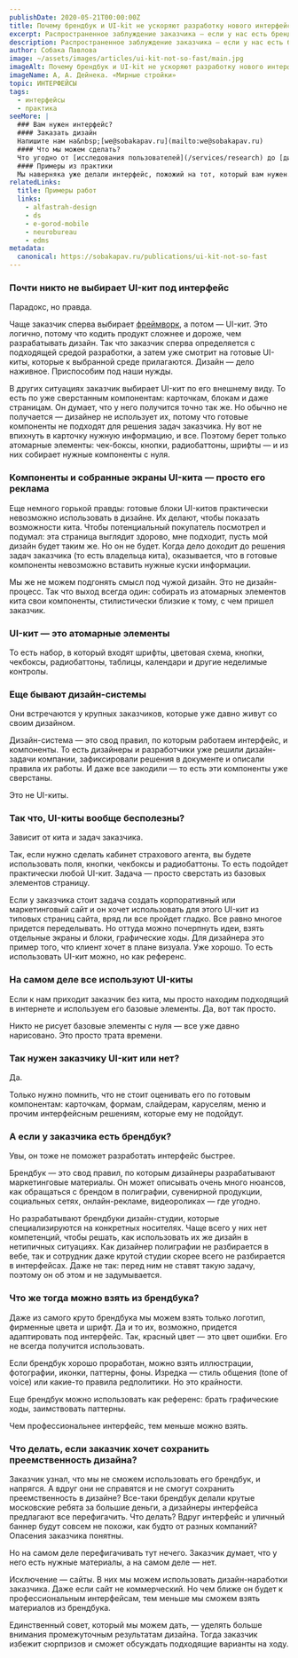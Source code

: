 ```yaml
---
publishDate: 2020-05-21T00:00:00Z
title: Почему брендбук и UI-kit не ускоряют разработку нового интерфейса
excerpt: Распространенное заблуждение заказчика — если у нас есть брендбук или UI-кит, дизайнерам будет проще и удобнее разрабатывать интерфейс. Это же почти конструктор. Поэтому ничего не придется разрабатывать с нуля — достаточно собирать страницы из готовых компонентов. Увы, это не так.
description: Распространенное заблуждение заказчика — если у нас есть брендбук или UI-кит, дизайнерам будет проще и удобнее разрабатывать интерфейс. Увы, это не так.
author: Собака Павлова
image: ~/assets/images/articles/ui-kit-not-so-fast/main.jpg
imageAlt: Почему брендбук и UI-kit не ускоряют разработку нового интерфейса
imageName: А, А. Дейнека. «Мирные стройки»
topic: ИНТЕРФЕЙСЫ
tags:
  - интерфейсы
  - практика
seeMore: |
  ### Вам нужен интерфейс?
  #### Заказать дизайн
  Напишите нам на&nbsp;[we@sobakapav.ru](mailto:we@sobakapav.ru)
  #### Что мы можем сделать?
  Что угодно от [исследования пользователей](/services/research) до [дизайна интерфейса под ключ](/services/turnkey). 
  #### Примеры из практики
  Мы наверняка уже делали интерфейс, пожожий на тот, который вам нужен. [Проверьте](https://sobakapav.ru/portfolio).
relatedLinks:
  title: Примеры работ
  links:
    - alfastrah-design
    - ds
    - e-gorod-mobile
    - neurobureau
    - edms
metadata:
  canonical: https://sobakapav.ru/publications/ui-kit-not-so-fast
---
```



### Почти никто не выбирает UI-кит под интерфейс

Парадокс, но правда.

Чаще заказчик сперва выбирает [фреймворк](https://sobakapav.ru/publications/frameworks-for-dummies), а потом — UI-кит. Это логично, потому что кодить продукт сложнее и дороже, чем разрабатывать дизайн. Так что заказчик сперва определяется с подходящей средой разработки, а затем уже смотрит на готовые UI-киты, которые к выбранной среде прилагаются. Дизайн — дело наживное. Приспособим под наши нужды.

В других ситуациях заказчик выбирает UI-кит по его внешнему виду. То есть по уже сверстанным компонентам: карточкам, блокам и даже страницам. Он думает, что у него получится точно так же. Но обычно не получается — дизайнер не использует их, потому что готовые компоненты не подходят для решения задач заказчика. Ну вот не впихнуть в карточку нужную информацию, и все. Поэтому берет только атомарные элементы: чек-боксы, кнопки, радиобаттоны, шрифты — и из них собирает нужные компоненты с нуля.

### Компоненты и собранные экраны UI-кита — просто его реклама

Еще немного горькой правды: готовые блоки UI-китов практически невозможно использовать в дизайне. Их делают, чтобы показать возможности кита. Чтобы потенциальный покупатель посмотрел и подумал: эта страница выглядит здорово, мне подходит, пусть мой дизайн будет таким же. Но он не будет. Когда дело доходит до решения задач заказчика (то есть владельца кита), оказывается, что в готовые компоненты невозможно вставить нужные куски информации.

Мы же не можем подгонять смысл под чужой дизайн. Это не дизайн-процесс. Так что выход всегда один: собирать из атомарных элементов кита свои компоненты, стилистически близкие к тому, с чем пришел заказчик.

### UI-кит — это атомарные элементы

То есть набор, в который входят шрифты, цветовая схема, кнопки, чекбоксы, радиобаттоны, таблицы, календари и другие неделимые контролы.

### Еще бывают дизайн-системы

Они встречаются у крупных заказчиков, которые уже давно живут со своим дизайном.

Дизайн-система — это свод правил, по которым работаем интерфейс, и компоненты. То есть дизайнеры и разработчики уже решили дизайн-задачи компании, зафиксировали решения в документе и описали правила их работы. И даже все закодили — то есть эти компоненты уже сверстаны.

Это не UI-киты.

### Так что, UI-киты вообще бесполезны?

Зависит от кита и задач заказчика.

Так, если нужно сделать кабинет страхового агента, вы будете использовать поля, кнопки, чекбоксы и радиобаттоны. То есть подойдет практически любой UI-кит. Задача — просто сверстать из базовых элементов страницу.

Если у заказчика стоит задача создать корпоративный или маркетинговый сайт и он хочет использовать для этого UI-кит из типовых страниц сайта, вряд ли все пройдет гладко. Все равно многое придется переделывать. Но оттуда можно почерпнуть идеи, взять отдельные экраны и блоки, графические ходы. Для дизайнера это пример того, что клиент хочет в плане визуала. Уже хорошо. То есть использовать UI-кит можно, но как референс.

### На самом деле все используют UI-киты

Если к нам приходит заказчик без кита, мы просто находим подходящий в интернете и используем его базовые элементы. Да, вот так просто.

Никто не рисует базовые элементы с нуля — все уже давно нарисовано. Это просто трата времени.

### Так нужен заказчику UI-кит или нет?

Да.

Только нужно помнить, что не стоит оценивать его по готовым компонентам: карточкам, формам, слайдерам, каруселям, меню и прочим интерфейсным решениям, которые ему не подойдут.

### А если у заказчика есть брендбук?

Увы, он тоже не поможет разработать интерфейс быстрее.

Брендбук — это свод правил, по которым дизайнеры разрабатывают маркетинговые материалы. Он может описывать очень много нюансов, как обращаться с брендом в полиграфии, сувенирной продукции, социальных сетях, онлайн-рекламе, видеороликах — где угодно.

Но разрабатывают брендбуки дизайн-студии, которые специализируются на конкретных носителях. Чаще всего у них нет компетенций, чтобы решать, как использовать их же дизайн в нетипичных ситуациях. Как дизайнер полиграфии не разбирается в вебе, так и сотрудник даже крутой студии скорее всего не разбирается в интерфейсах. Даже не так: перед ним не ставят такую задачу, поэтому он об этом и не задумывается.

### Что же тогда можно взять из брендбука?

Даже из самого круто брендбука мы можем взять только логотип, фирменные цвета и шрифт. Да и то их, возможно, придется адаптировать под интерфейс. Так, красный цвет — это цвет ошибки. Его не всегда получится использовать.

Если брендбук хорошо проработан, можно взять иллюстрации, фотографии, иконки, паттерны, фоны. Изредка — стиль общения (tone of voice) или какие-то правила редполитики. Но это крайности.

Еще брендбук можно использовать как референс: брать графические ходы, заимствовать паттерны.

Чем профессиональнее интерфейс, тем меньше можно взять.

### Что делать, если заказчик хочет сохранить преемственность дизайна?

Заказчик узнал, что мы не сможем использовать его брендбук, и напрягся. А вдруг они не справятся и не смогут сохранить преемственность в дизайне? Все-таки брендбук делали крутые московские ребята за большие деньги, а дизайнеры интерфейса предлагают все перефигачить. Что делать? Вдруг интерфейс и уличный баннер будут совсем не похожи, как будто от разных компаний? Опасения заказчика понятны.

Но на самом деле перефигачивать тут нечего. Заказчик думает, что у него есть нужные материалы, а на самом деле — нет.

Исключение — сайты. В них мы можем использовать дизайн-наработки заказчика. Даже если сайт не коммерческий. Но чем ближе он будет к профессиональным интерфейсам, тем меньше мы сможем взять материалов из брендбука.

Единственный совет, который мы можем дать, — уделять больше внимания промежуточным результатам дизайна. Тогда заказчик избежит сюрпризов и сможет обсуждать подходящие варианты на ходу.

